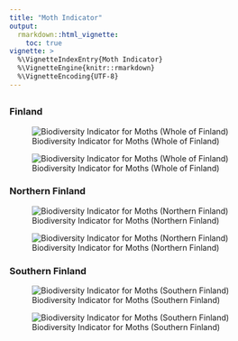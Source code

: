 ```yaml
---
title: "Moth Indicator"
output: 
  rmarkdown::html_vignette:
    toc: true
vignette: >
  %\VignetteIndexEntry{Moth Indicator}
  %\VignetteEngine{knitr::rmarkdown}
  %\VignetteEncoding{UTF-8}
---
```


## {.tabset .tabset-fade .tabset-pills}

### Finland

::: {.pkgdown-release}
![Biodiversity Indicator for Moths (Whole of Finland)
](https://indicators.laji.fi/svg/mf?fontsize=16&scale=60 "Moths (Whole of Finland)")
:::

::: {.pkgdown-devel}
![Biodiversity Indicator for Moths (Whole of Finland)
](https://indicators-dev.laji.fi/svg/mf?fontsize=16&scale=60 "Moths (Whole of Finland)")
:::

### Northern Finland

::: {.pkgdown-release}
![Biodiversity Indicator for Moths (Northern Finland)
](https://indicators.laji.fi/svg/mf?region=north&fontsize=16&scale=60 "Moths (Northern Finland)")
:::

::: {.pkgdown-devel}
![Biodiversity Indicator for Moths (Northern Finland)
](https://indicators-dev.laji.fi/svg/mf?region=north&fontsize=16&scale=60 "Moths (Northern Finland)")
:::

### Southern Finland

::: {.pkgdown-release}
![Biodiversity Indicator for Moths (Southern Finland)
](https://indicators.laji.fi/svg/mf?region=south&fontsize=16&scale=60 "Moths (Southern Finland)")
:::

::: {.pkgdown-devel}
![Biodiversity Indicator for Moths (Southern Finland)
](https://indicators-dev.laji.fi/svg/mf?region=south&fontsize=16&scale=60 "Moths (Southern Finland)")
:::
